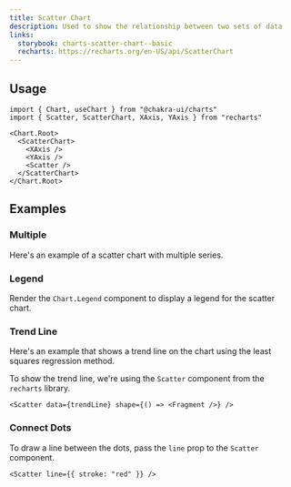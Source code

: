 ```yaml
---
title: Scatter Chart
description: Used to show the relationship between two sets of data
links:
  storybook: charts-scatter-chart--basic
  recharts: https://recharts.org/en-US/api/ScatterChart
---
```


<ExampleTabs name="charts/scatter-chart-basic" />

## Usage

```tsx
import { Chart, useChart } from "@chakra-ui/charts"
import { Scatter, ScatterChart, XAxis, YAxis } from "recharts"
```

```tsx
<Chart.Root>
  <ScatterChart>
    <XAxis />
    <YAxis />
    <Scatter />
  </ScatterChart>
</Chart.Root>
```

## Examples

### Multiple

Here's an example of a scatter chart with multiple series.

<ExampleTabs name="charts/scatter-chart-multiple" />

### Legend

Render the `Chart.Legend` component to display a legend for the scatter chart.

<ExampleTabs name="charts/scatter-chart-legend" />

### Trend Line

Here's an example that shows a trend line on the chart using the least squares
regression method.

To show the trend line, we're using the `Scatter` component from the `recharts`
library.

```tsx
<Scatter data={trendLine} shape={() => <Fragment />} />
```

<ExampleTabs name="charts/scatter-chart-trend-line" />

### Connect Dots

To draw a line between the dots, pass the `line` prop to the `Scatter`
component.

```tsx
<Scatter line={{ stroke: "red" }} />
```

<ExampleTabs name="charts/scatter-chart-connect-dots" />
